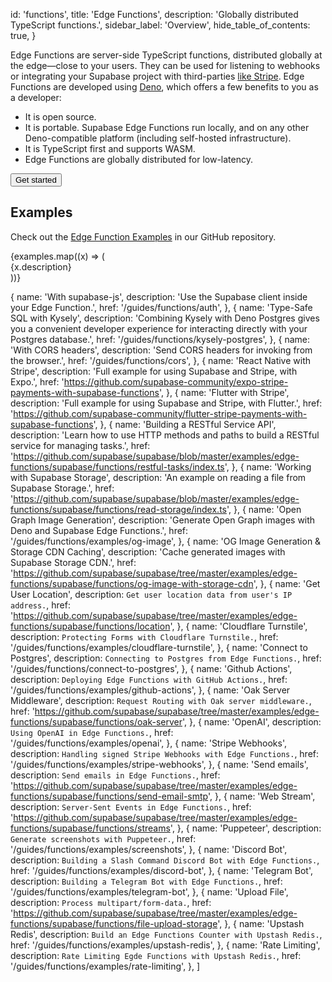 
  id: 'functions',
  title: 'Edge Functions',
  description: 'Globally distributed TypeScript functions.',
  sidebar_label: 'Overview',
  hide_table_of_contents: true,
}

Edge Functions are server-side TypeScript functions, distributed globally at the edge—close to your users. They can be used for listening to webhooks or integrating your Supabase project with third-parties [like Stripe](https://github.com/supabase/supabase/tree/master/examples/edge-functions/supabase/functions/stripe-webhooks). Edge Functions are developed using [Deno](https://deno.com), which offers a few benefits to you as a developer:

- It is open source.
- It is portable. Supabase Edge Functions run locally, and on any other Deno-compatible platform (including self-hosted infrastructure).
- It is TypeScript first and supports WASM.
- Edge Functions are globally distributed for low-latency.

<div className="not-prose">
  <Button as="a" href="/docs/guides/functions/quickstart" size="medium">
    Get started
  </Button>
</div>

## Examples

Check out the [Edge Function Examples](https://github.com/supabase/supabase/tree/master/examples/edge-functions) in our GitHub repository.

<div className="grid md:grid-cols-12 gap-4 not-prose">
  {examples.map((x) => (
    <div className="col-span-4" key={x.href}>
      <Link href={x.href} passHref>
        <a>
          <GlassPanel icon={'/docs/img/icons/github-icon'} hasLightIcon={true} title={x.name}>
            {x.description}
          </GlassPanel>
        </a>
      </Link>
    </div>
  ))}
</div>

  {
    name: 'With supabase-js',
    description: 'Use the Supabase client inside your Edge Function.',
    href: '/guides/functions/auth',
  },
  {
    name: 'Type-Safe SQL with Kysely',
    description:
      'Combining Kysely with Deno Postgres gives you a convenient developer experience for interacting directly with your Postgres database.',
    href: '/guides/functions/kysely-postgres',
  },
  {
    name: 'With CORS headers',
    description: 'Send CORS headers for invoking from the browser.',
    href: '/guides/functions/cors',
  },
  {
    name: 'React Native with Stripe',
    description: 'Full example for using Supabase and Stripe, with Expo.',
    href: 'https://github.com/supabase-community/expo-stripe-payments-with-supabase-functions',
  },
  {
    name: 'Flutter with Stripe',
    description: 'Full example for using Supabase and Stripe, with Flutter.',
    href: 'https://github.com/supabase-community/flutter-stripe-payments-with-supabase-functions',
  },
  {
    name: 'Building a RESTful Service API',
    description:
      'Learn how to use HTTP methods and paths to build a RESTful service for managing tasks.',
    href: 'https://github.com/supabase/supabase/blob/master/examples/edge-functions/supabase/functions/restful-tasks/index.ts',
  },
  {
    name: 'Working with Supabase Storage',
    description: 'An example on reading a file from Supabase Storage.',
    href: 'https://github.com/supabase/supabase/blob/master/examples/edge-functions/supabase/functions/read-storage/index.ts',
  },
  {
    name: 'Open Graph Image Generation',
    description: 'Generate Open Graph images with Deno and Supabase Edge Functions.',
    href: '/guides/functions/examples/og-image',
  },
  {
    name: 'OG Image Generation & Storage CDN Caching',
    description: 'Cache generated images with Supabase Storage CDN.',
    href: 'https://github.com/supabase/supabase/tree/master/examples/edge-functions/supabase/functions/og-image-with-storage-cdn',
  },
  {
    name: 'Get User Location',
    description: `Get user location data from user's IP address.`,
    href: 'https://github.com/supabase/supabase/tree/master/examples/edge-functions/supabase/functions/location',
  },
  {
    name: 'Cloudflare Turnstile',
    description: `Protecting Forms with Cloudflare Turnstile.`,
    href: '/guides/functions/examples/cloudflare-turnstile',
  },
  {
    name: 'Connect to Postgres',
    description: `Connecting to Postgres from Edge Functions.`,
    href: '/guides/functions/connect-to-postgres',
  },
  {
    name: 'Github Actions',
    description: `Deploying Edge Functions with GitHub Actions.`,
    href: '/guides/functions/examples/github-actions',
  },
  {
    name: 'Oak Server Middleware',
    description: `Request Routing with Oak server middleware.`,
    href: 'https://github.com/supabase/supabase/tree/master/examples/edge-functions/supabase/functions/oak-server',
  },
  {
    name: 'OpenAI',
    description: `Using OpenAI in Edge Functions.`,
    href: '/guides/functions/examples/openai',
  },
  {
    name: 'Stripe Webhooks',
    description: `Handling signed Stripe Webhooks with Edge Functions.`,
    href: '/guides/functions/examples/stripe-webhooks',
  },
  {
    name: 'Send emails',
    description: `Send emails in Edge Functions.`,
    href: 'https://github.com/supabase/supabase/tree/master/examples/edge-functions/supabase/functions/send-email-smtp',
  },
  {
    name: 'Web Stream',
    description: `Server-Sent Events in Edge Functions.`,
    href: 'https://github.com/supabase/supabase/tree/master/examples/edge-functions/supabase/functions/streams',
  },
  {
    name: 'Puppeteer',
    description: `Generate screenshots with Puppeteer.`,
    href: '/guides/functions/examples/screenshots',
  },
  {
    name: 'Discord Bot',
    description: `Building a Slash Command Discord Bot with Edge Functions.`,
    href: '/guides/functions/examples/discord-bot',
  },
  {
    name: 'Telegram Bot',
    description: `Building a Telegram Bot with Edge Functions.`,
    href: '/guides/functions/examples/telegram-bot',
  },
  {
    name: 'Upload File',
    description: `Process multipart/form-data.`,
    href: 'https://github.com/supabase/supabase/tree/master/examples/edge-functions/supabase/functions/file-upload-storage',
  },
  {
    name: 'Upstash Redis',
    description: `Build an Edge Functions Counter with Upstash Redis.`,
    href: '/guides/functions/examples/upstash-redis',
  },
  {
    name: 'Rate Limiting',
    description: `Rate Limiting Egde Functions with Upstash Redis.`,
    href: '/guides/functions/examples/rate-limiting',
  },
]


